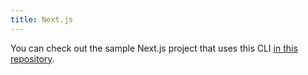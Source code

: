 ```yaml
---
title: Next.js
---
```


You can check out the sample Next.js project that uses this CLI [in this repository](https://github.com/nicnocquee/simple-i18n-next-example).
